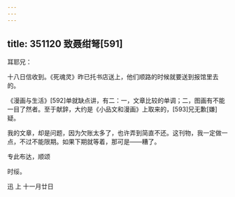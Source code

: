 ```yaml
---
---
---
```

title: 351120 致聂绀弩[591]
---




耳耶兄：

十八日信收到。《死魂灵》昨已托书店送上，他们顺路的时候就要送到报馆里去的。

《漫画与生活》[592]单就缺点讲，有二：一，文章比较的单调；二，图画有不能一目了然者。至于献辞，大约是《小品文和漫画》上取来的，[593]兄无歉[嫌]疑。

我的文章，却是问题，因为欠账太多了，也许弄到简直不还。这刊物，我一定做一点，不过不能限期。如果下期就等着，那可是——糟了。

专此布达，顺颂

时绥。

迅 上 十一月廿日